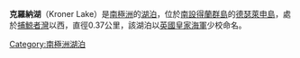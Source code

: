 '''克羅納湖'''（Kroner Lake）是[[南極洲|南極洲]]的[[湖泊|湖泊]]，位於[[南設得蘭群島|南設得蘭群島]]的[[德瑟萊申島|德瑟萊申島]]，處於[[捕鯨者灣|捕鯨者灣]]以西，直徑0.37公里，該湖泊以[[英國皇家海軍|英國皇家海軍]]少校命名。

{{coord|62|59|S|60|35|W|source:GNIS|display=title}}
[[Category:南極洲湖泊|Category:南極洲湖泊]]
{{南极洲地理小作品}}